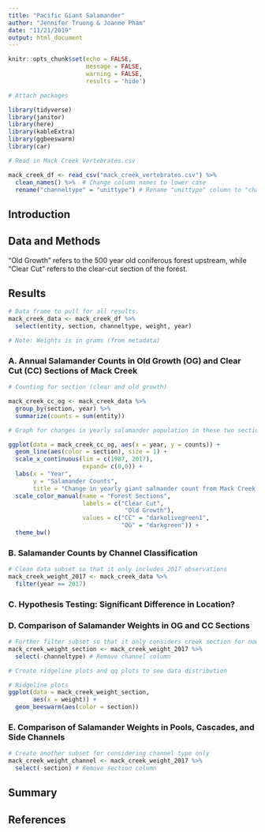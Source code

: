 ```yaml
---
title: "Pacific Giant Salamander"
author: "Jennifer Truong & Joanne Pham"
date: "11/21/2019"
output: html_document
---
```


```r
knitr::opts_chunk$set(echo = FALSE,
                      message = FALSE,
                      warning = FALSE,
                      results = 'hide')
```

```r
# Attach packages

library(tidyverse)
library(janitor)
library(here)
library(kableExtra)
library(ggbeeswarm)
library(car)

# Read in Mack Creek Vertebrates.csv

mack_creek_df <- read_csv("mack_creek_vertebrates.csv") %>% 
  clean_names() %>%  # Change column names to lower case
  rename("channeltype" = "unittype") # Rename "unittype" column to "channeltype" for more clarity
```

## Introduction

## Data and Methods

"Old Growth" refers to the 500 year old coniferous forest upstream, while "Clear Cut" refers to the clear-cut section of the forest.

## Results

```r
# Data frame to pull for all results. 
mack_creek_data <- mack_creek_df %>% 
  select(entity, section, channeltype, weight, year)

# Note: Weights is in grams (from metadata)
```

### A. Annual Salamander Counts in Old Growth (OG) and Clear Cut (CC) Sections of Mack Creek

```r
# Counting for section (clear and old growth)

mack_creek_cc_og <- mack_creek_data %>% 
  group_by(section, year) %>% 
  summarize(counts = sum(entity)) 

```

```r
# Graph for changes in yearly salamander population in these two sections over time 

ggplot(data = mack_creek_cc_og, aes(x = year, y = counts)) +
  geom_line(aes(color = section), size = 1) +
  scale_x_continuous(lim = c(1987, 2017),
                     expand= c(0,0)) +
  labs(x = "Year", 
       y = "Salamander Counts",
       title = "Change in yearly giant salmander count from Mack Creek, 1987-2017") + 
  scale_color_manual(name = "Forest Sections",
                     labels = c("Clear Cut",
                                 "Old Growth"),
                     values = c("CC" = "darkolivegreen1",
                                "OG" = "darkgreen")) +
  theme_bw()

```


### B. Salamander Counts by Channel Classification

```r
# Clean data subset so that it only includes 2017 observations
mack_creek_weight_2017 <- mack_creek_data %>% 
  filter(year == 2017)


```


### C. Hypothesis Testing: Significant Difference in Location?

### D. Comparison of Salamander Weights in OG and CC Sections

```r
# Further filter subset so that it only considers creek section for now
mack_creek_weight_section <- mack_creek_weight_2017 %>% 
  select(-channeltype) # Remove channel column

# Create ridgeline plots and qq plots to see data distribution

# Ridgeline plots
ggplot(data = mack_creek_weight_section,
       aes(x = weight)) +
  geom_beeswarm(aes(color = section))
```


### E. Comparison of Salamander Weights in Pools, Cascades, and Side Channels

```r
# Create another subset for considering channel type only
mack_creek_weight_channel <- mack_creek_weight_2017 %>% 
  select(-section) # Remove section column
```


## Summary

## References